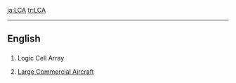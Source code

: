 [[ja:LCA]]
[[tr:LCA]]
----
==English==

==={{initialism}}===
{{en-noun}}

# Logic Cell Array
# {{aviation}} [[large commercial aircraft|Large Commercial Aircraft]]